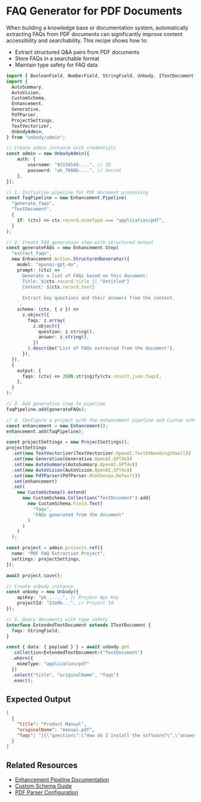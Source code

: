 
# FAQ Generator for PDF Documents

When building a knowledge base or documentation system, automatically extracting FAQs from PDF documents can significantly improve content accessibility and searchability. This recipe shows how to:
- Extract structured Q&A pairs from PDF documents
- Store FAQs in a searchable format
- Maintain type safety for FAQ data

```typescript copy
import { BooleanField, NumberField, StringField, Unbody, ITextDocument } from "unbody";
import {
  AutoSummary,
  AutoVision,
  CustomSchema,
  Enhancement,
  Generative,
  PdfParser,
  ProjectSettings,
  TextVectorizer,
  UnbodyAdmin,
} from "unbody/admin";

// Create admin instance with credentials
const admin = new UnbodyAdmin({
    auth: {
        username: "93156549-...", // ID
        password: "ak_7660b....", // Secret
    },
});

// 1. Initialize pipeline for PDF document processing
const faqPipeline = new Enhancement.Pipeline(
  "generate_faqs",      
  "TextDocument",       
  {
    if: (ctx) => ctx.record.mimeType === "application/pdf", 
  }
);

// 2. Create FAQ generation step with structured output
const generateFAQs = new Enhancement.Step(
  "extract_faqs",    
  new Enhancement.Action.StructuredGenerator({
    model: "openai-gpt-4o",
    prompt: (ctx) => `
      Generate a list of FAQs based on this document:
      Title: ${ctx.record.title || "Untitled"}
      Content: ${ctx.record.text}
      
      Extract key questions and their answers from the content.
    `,
    schema: (ctx, { z }) =>
      z.object({
        faqs: z.array(
          z.object({
            question: z.string(),
            answer: z.string(),
          })
        ).describe("List of FAQs extracted from the document"),
      }),
  }),
  {
    output: {
      faqs: (ctx) => JSON.stringify(ctx.result.json.faqs),
    },
  }
);

// 3. Add generation step to pipeline
faqPipeline.add(generateFAQs);

// 4. Configure a project with the enhancement pipeline and Custom schema for storing the results
const enhancement = new Enhancement();
enhancement.add(faqPipeline);

const projectSettings = new ProjectSettings();
projectSettings
  .set(new TextVectorizer(TextVectorizer.OpenAI.TextEmbedding3Small))
  .set(new Generative(Generative.OpenAI.GPT4o))
  .set(new AutoSummary(AutoSummary.OpenAI.GPT4o))
  .set(new AutoVision(AutoVision.OpenAI.GPT4o))
  .set(new PdfParser(PdfParser.NlmSherpa.Default))
  .set(enhancement)
  .set(
    new CustomSchema().extend(
      new CustomSchema.Collection("TextDocument").add(
        new CustomSchema.Field.Text(
          "faqs",
          "FAQs generated from the document"
        )
      )
    )
  );

const project = admin.projects.ref({
  name: "PDF FAQ Extraction Project",
  settings: projectSettings,
});

await project.save();

// Create unbody instance
const unbody = new Unbody({
    apiKey: "pk_.....", // Project Api Key
    projectId: "22e0b...", // Project Id
});

// 5. Query documents with type safety
interface ExtendedTextDocument extends ITextDocument {
  faqs: StringField;
}

const { data: { payload } } = await unbody.get
  .collection<ExtendedTextDocument>("TextDocument")
  .where({
    mimeType: "application/pdf"
  })
  .select("title", "originalName", "faqs")
  .exec();
```

## Expected Output

```json
[
  {
    "title": "Product Manual",
    "originalName": "manual.pdf",
    "faqs": "[{\"question\":\"How do I install the software?\",\"answer\":\"Download the installer...\"},{\"question\":\"What are the system requirements?\",\"answer\":\"Minimum 8GB RAM...\"}]"
  }
]
```

## Related Resources
- [Enhancement Pipeline Documentation](/project-configurations/enhancers)
- [Custom Schema Guide](/project-configurations/custom-schemas)
- [PDF Parser Configuration](/project-configurations/pdf-parser)
